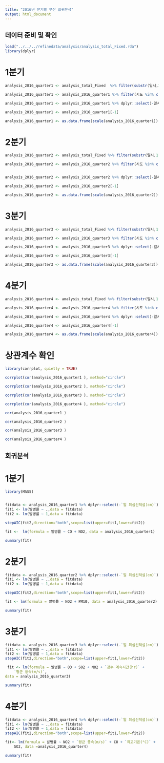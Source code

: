 ```yaml
---
title: "2016년 분기별 부산 회귀분석"
output: html_document
---
```


## 데이터 준비 및 확인

```r

load("../../../refinedata/analysis/analysis_total_Fixed.rda")
library(dplyr)


```

# 1분기

```r

analysis_2016_quarter1 <- analysis_total_Fixed  %>% filter(substr(일시,1,7)=='2016-01'|substr(일시,1,7)=='2016-02')

analysis_2016_quarter1 <- analysis_2016_quarter1 %>% filter(시도 %in% c("부산")) 

analysis_2016_quarter1 <- analysis_2016_quarter1 %>% dplyr::select(-일시,-시도,-년도,-인구수,-`최다풍향(16방위)`,-발생건수)

analysis_2016_quarter1 <- analysis_2016_quarter1[-1]

analysis_2016_quarter1 <- as.data.frame(scale(analysis_2016_quarter1))


```

# 2분기

```r

analysis_2016_quarter2 <- analysis_total_Fixed %>% filter(substr(일시,1,7)=='2016-03'|substr(일시,1,7)=='2016-04'|substr(일시,1,7)=='2016-05')

analysis_2016_quarter2 <- analysis_2016_quarter2 %>% filter(시도 %in% c("부산")) 


analysis_2016_quarter2 <- analysis_2016_quarter2 %>% dplyr::select(-일시,-시도,-년도,-인구수,-`최다풍향(16방위)`,-발생건수)

analysis_2016_quarter2 <- analysis_2016_quarter2[-1]

analysis_2016_quarter2 <- as.data.frame(scale(analysis_2016_quarter2))

```

# 3분기

```r

analysis_2016_quarter3 <- analysis_total_Fixed %>% filter(substr(일시,1,7)=='2016-06'|substr(일시,1,7)=='2016-07'|substr(일시,1,7)=='2016-08')

analysis_2016_quarter3 <- analysis_2016_quarter3 %>% filter(시도 %in% c("부산"))

analysis_2016_quarter3 <- analysis_2016_quarter3 %>% dplyr::select(-일시,-시도,-년도,-인구수,-`최다풍향(16방위)`,-발생건수)

analysis_2016_quarter3 <- analysis_2016_quarter3[-1]

analysis_2016_quarter3 <- as.data.frame(scale(analysis_2016_quarter3))

```

# 4분기

```r

analysis_2016_quarter4 <- analysis_total_Fixed %>% filter(substr(일시,1,7)=='2016-09'|substr(일시,1,7)=='2016-10'|substr(일시,1,7)=='2016-11')

analysis_2016_quarter4 <- analysis_2016_quarter4 %>% filter(시도 %in% c("부산")) 

analysis_2016_quarter4 <- analysis_2016_quarter4 %>% dplyr::select(-일시,-시도,-년도,-인구수,-`최다풍향(16방위)`,-발생건수)

analysis_2016_quarter4 <- analysis_2016_quarter4[-1]

analysis_2016_quarter4 <- as.data.frame(scale(analysis_2016_quarter4))

```

# 상관계수 확인

```r

library(corrplot, quietly = TRUE)

corrplot(cor(analysis_2016_quarter1 ), method="circle")

```


```r
corrplot(cor(analysis_2016_quarter2 ), method="circle")

```


```r
corrplot(cor(analysis_2016_quarter3 ), method="circle")

```


```r
corrplot(cor(analysis_2016_quarter4 ), method="circle")

```

```r
cor(analysis_2016_quarter1 )

```


```r
cor(analysis_2016_quarter2 )

```

```r
cor(analysis_2016_quarter3 )

```

```r
cor(analysis_2016_quarter4 )

```

## 회귀분석

# 1분기

```r

library(MASS)


fitdata <- analysis_2016_quarter1 %>% dplyr::select(-`일 최심신적설(cm)`)
fit1 <- lm(발병률 ~ .,data = fitdata)
fit2 <- lm(발병률 ~ 1,data = fitdata)

stepAIC(fit2,direction="both",scope=list(upper=fit1,lower=fit2))

```

```r
fit <-  lm(formula = 발병률 ~ CO + NO2, data = analysis_2016_quarter1)

summary(fit)

```

# 2분기

```r
fitdata <- analysis_2016_quarter2 %>% dplyr::select(-`일 최심신적설(cm)`)
fit1 <- lm(발병률 ~ .,data = fitdata)
fit2 <- lm(발병률 ~ 1,data = fitdata)

stepAIC(fit2,direction="both",scope=list(upper=fit1,lower=fit2))

```

```r
fit <- lm(formula = 발병률 ~ NO2 + PM10, data = analysis_2016_quarter2)

summary(fit)

```

# 3분기

```r
fitdata <- analysis_2016_quarter3 %>% dplyr::select(-`일 최심신적설(cm)`)
fit1 <- lm(발병률 ~ .,data = fitdata)
fit2 <- lm(발병률 ~ 1,data = fitdata)
stepAIC(fit2,direction="both",scope=list(upper=fit1,lower=fit2))

```

```r
 fit <- lm(formula = 발병률 ~ O3 + SO2 + NO2 + `강수 계속시간(hr)` + 
    `평균 풍속(m/s)`, 
data = analysis_2016_quarter3)

summary(fit)

```

# 4분기

```r
fitdata <- analysis_2016_quarter4 %>% dplyr::select(-`일 최심신적설(cm)`)
fit1 <- lm(발병률 ~ .,data = fitdata)
fit2 <- lm(발병률 ~ 1,data = fitdata)
stepAIC(fit2,direction="both",scope=list(upper=fit1,lower=fit2))

```

```r
fit<- lm(formula = 발병률 ~ NO2 + `평균 풍속(m/s)` + CO + `최고기온(°C)` + 
    SO2, data =analysis_2016_quarter4)

summary(fit)

```